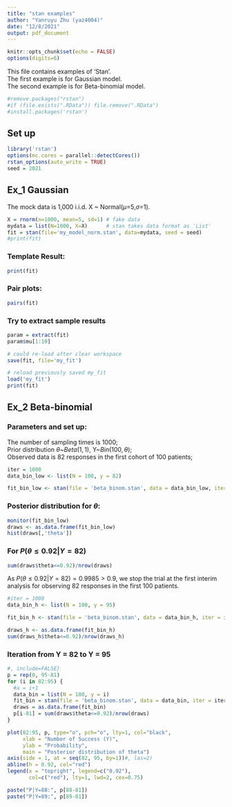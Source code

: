 ```yaml
---
title: "stan examples"
author: "Yanruyu Zhu (yaz4004)"
date: "12/8/2021"
output: pdf_document
---
```


```r
knitr::opts_chunk$set(echo = FALSE)
options(digits=6)
```

This file contains examples of 'Stan'.         
The first example is for Gaussian model.      
The second example is for Beta-binomial model.

 
```r
#remove.packages("rstan")
#if (file.exists(".RData")) file.remove(".RData")
#install.packages('rstan')
```

## Set up

```r
library('rstan')
options(mc.cores = parallel::detectCores())
rstan_options(auto_write = TRUE)
seed = 2021
```

## Ex_1 Gaussian    

The mock data is 1,000 i.i.d. X ~ Normal($\mu$=5,$\sigma$=1).      

```r
X = rnorm(n=1000, mean=5, sd=1) # fake data
mydata = list(N=1000, X=X)      # stan takes data format as 'List'
fit = stan(file='my_model_norm.stan', data=mydata, seed = seed)
#print(fit)
```

### Template Result:     

```r
print(fit)
```
### Pair plots:      

```r
pairs(fit)
```

### Try to extract sample results

```r
param = extract(fit)
param$mu[1:10]
```

```r
# could re-load after clear workspace 
save(fit, file='my_fit')
```

```r
# reload previously saved my_fit
load('my_fit')
print(fit)
```

## Ex_2 Beta-binomial        

### Parameters and set up:       

The number of sampling times is 1000;      
Prior distribution $\theta$~$Beta(1,1)$, Y~$Bin(100,\theta)$;         
Observed data is 82 responses in the first cohort of 100 patients;        

```r
iter = 1000
data_bin_low <- list(N = 100, y = 82)

fit_bin_low <- stan(file = 'beta_binom.stan', data = data_bin_low, iter = iter, seed = seed)
```

### Posterior distribution for $\theta$:       

```r
monitor(fit_bin_low)
draws <- as.data.frame(fit_bin_low)
hist(draws[,'theta'])
```

### For $P(\theta \leq 0.92 | Y=82)$ 

```r
sum(draws$theta<=0.92)/nrow(draws)
```

As $P(\theta \leq 0.92 | Y=82) = 0.9985 >0.9$, we stop the trial at the first interim analysis for observing 82 responses in the first 100 patients.


```r
#iter = 1000
data_bin_h <- list(N = 100, y = 95)

fit_bin_h <- stan(file = 'beta_binom.stan', data = data_bin_h, iter = iter, seed = seed)
```

```r
draws_h <- as.data.frame(fit_bin_h)
sum(draws_h$theta<=0.92)/nrow(draws_h)
```

### Iteration from Y = 82 to Y = 95       

```r
#, include=FALSE}
p = rep(0, 95-81)
for (i in 82:95) {
  #a = i+1
  data_bin = list(N = 100, y = i)
  fit_bin = stan(file = 'beta_binom.stan', data = data_bin, iter = iter, seed = seed)
  draws = as.data.frame(fit_bin)
  p[i-81] = sum(draws$theta<=0.92)/nrow(draws)
}
```

```r
plot(82:95, p, type="o", pch="o", lty=1, col="black",
     xlab = "Number of Success (Y)",
     ylab = "Probability", 
     main = "Posterior distribution of theta")
axis(side = 1, at = seq(82, 95, by=1))#, las=2)
abline(h = 0.92, col="red")
legend(x = "topright", legend=c("0.92"),
       col=c("red"), lty=1, lwd=2, cex=0.75)
```


```r
paste("P|Y=88:", p[88-81])
paste("P|Y=89:", p[89-81])
```



